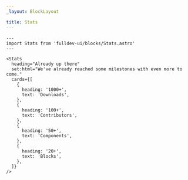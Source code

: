 ```yaml
---
_layout: BlockLayout

title: Stats
---
```


```astro live
---
import Stats from 'fulldev-ui/blocks/Stats.astro'
---

<Stats
  heading="Already up there"
  set:html="We've already reached some milestones with even more to come."
  cards={[
    {
      heading: '1000+',
      text: 'Downloads',
    },
    {
      heading: '100+',
      text: 'Contributors',
    },
    {
      heading: '50+',
      text: 'Components',
    },
    {
      heading: '20+',
      text: 'Blocks',
    },
  ]}
/>
```
